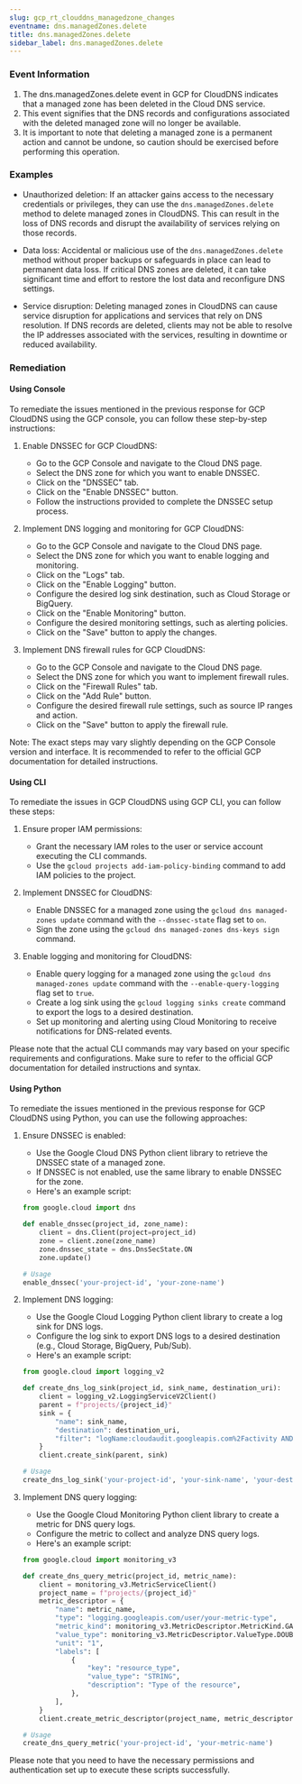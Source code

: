 ```yaml
--- 
slug: gcp_rt_clouddns_managedzone_changes
eventname: dns.managedZones.delete
title: dns.managedZones.delete
sidebar_label: dns.managedZones.delete
---
```

                       
### Event Information

1. The dns.managedZones.delete event in GCP for CloudDNS indicates that a managed zone has been deleted in the Cloud DNS service.
2. This event signifies that the DNS records and configurations associated with the deleted managed zone will no longer be available.
3. It is important to note that deleting a managed zone is a permanent action and cannot be undone, so caution should be exercised before performing this operation.


### Examples

- Unauthorized deletion: If an attacker gains access to the necessary credentials or privileges, they can use the `dns.managedZones.delete` method to delete managed zones in CloudDNS. This can result in the loss of DNS records and disrupt the availability of services relying on those records.

- Data loss: Accidental or malicious use of the `dns.managedZones.delete` method without proper backups or safeguards in place can lead to permanent data loss. If critical DNS zones are deleted, it can take significant time and effort to restore the lost data and reconfigure DNS settings.

- Service disruption: Deleting managed zones in CloudDNS can cause service disruption for applications and services that rely on DNS resolution. If DNS records are deleted, clients may not be able to resolve the IP addresses associated with the services, resulting in downtime or reduced availability.

### Remediation

#### Using Console

To remediate the issues mentioned in the previous response for GCP CloudDNS using the GCP console, you can follow these step-by-step instructions:

1. Enable DNSSEC for GCP CloudDNS:
   - Go to the GCP Console and navigate to the Cloud DNS page.
   - Select the DNS zone for which you want to enable DNSSEC.
   - Click on the "DNSSEC" tab.
   - Click on the "Enable DNSSEC" button.
   - Follow the instructions provided to complete the DNSSEC setup process.

2. Implement DNS logging and monitoring for GCP CloudDNS:
   - Go to the GCP Console and navigate to the Cloud DNS page.
   - Select the DNS zone for which you want to enable logging and monitoring.
   - Click on the "Logs" tab.
   - Click on the "Enable Logging" button.
   - Configure the desired log sink destination, such as Cloud Storage or BigQuery.
   - Click on the "Enable Monitoring" button.
   - Configure the desired monitoring settings, such as alerting policies.
   - Click on the "Save" button to apply the changes.

3. Implement DNS firewall rules for GCP CloudDNS:
   - Go to the GCP Console and navigate to the Cloud DNS page.
   - Select the DNS zone for which you want to implement firewall rules.
   - Click on the "Firewall Rules" tab.
   - Click on the "Add Rule" button.
   - Configure the desired firewall rule settings, such as source IP ranges and action.
   - Click on the "Save" button to apply the firewall rule.

Note: The exact steps may vary slightly depending on the GCP Console version and interface. It is recommended to refer to the official GCP documentation for detailed instructions.

#### Using CLI

To remediate the issues in GCP CloudDNS using GCP CLI, you can follow these steps:

1. Ensure proper IAM permissions:
   - Grant the necessary IAM roles to the user or service account executing the CLI commands.
   - Use the `gcloud projects add-iam-policy-binding` command to add IAM policies to the project.

2. Implement DNSSEC for CloudDNS:
   - Enable DNSSEC for a managed zone using the `gcloud dns managed-zones update` command with the `--dnssec-state` flag set to `on`.
   - Sign the zone using the `gcloud dns managed-zones dns-keys sign` command.

3. Enable logging and monitoring for CloudDNS:
   - Enable query logging for a managed zone using the `gcloud dns managed-zones update` command with the `--enable-query-logging` flag set to `true`.
   - Create a log sink using the `gcloud logging sinks create` command to export the logs to a desired destination.
   - Set up monitoring and alerting using Cloud Monitoring to receive notifications for DNS-related events.

Please note that the actual CLI commands may vary based on your specific requirements and configurations. Make sure to refer to the official GCP documentation for detailed instructions and syntax.

#### Using Python

To remediate the issues mentioned in the previous response for GCP CloudDNS using Python, you can use the following approaches:

1. Ensure DNSSEC is enabled:
   - Use the Google Cloud DNS Python client library to retrieve the DNSSEC state of a managed zone.
   - If DNSSEC is not enabled, use the same library to enable DNSSEC for the zone.
   - Here's an example script:

   ```python
   from google.cloud import dns

   def enable_dnssec(project_id, zone_name):
       client = dns.Client(project=project_id)
       zone = client.zone(zone_name)
       zone.dnssec_state = dns.DnsSecState.ON
       zone.update()

   # Usage
   enable_dnssec('your-project-id', 'your-zone-name')
   ```

2. Implement DNS logging:
   - Use the Google Cloud Logging Python client library to create a log sink for DNS logs.
   - Configure the log sink to export DNS logs to a desired destination (e.g., Cloud Storage, BigQuery, Pub/Sub).
   - Here's an example script:

   ```python
   from google.cloud import logging_v2

   def create_dns_log_sink(project_id, sink_name, destination_uri):
       client = logging_v2.LoggingServiceV2Client()
       parent = f"projects/{project_id}"
       sink = {
           "name": sink_name,
           "destination": destination_uri,
           "filter": "logName:cloudaudit.googleapis.com%2Factivity AND protoPayload.methodName:dns",
       }
       client.create_sink(parent, sink)

   # Usage
   create_dns_log_sink('your-project-id', 'your-sink-name', 'your-destination-uri')
   ```

3. Implement DNS query logging:
   - Use the Google Cloud Monitoring Python client library to create a metric for DNS query logs.
   - Configure the metric to collect and analyze DNS query logs.
   - Here's an example script:

   ```python
   from google.cloud import monitoring_v3

   def create_dns_query_metric(project_id, metric_name):
       client = monitoring_v3.MetricServiceClient()
       project_name = f"projects/{project_id}"
       metric_descriptor = {
           "name": metric_name,
           "type": "logging.googleapis.com/user/your-metric-type",
           "metric_kind": monitoring_v3.MetricDescriptor.MetricKind.GAUGE,
           "value_type": monitoring_v3.MetricDescriptor.ValueType.DOUBLE,
           "unit": "1",
           "labels": [
               {
                   "key": "resource_type",
                   "value_type": "STRING",
                   "description": "Type of the resource",
               },
           ],
       }
       client.create_metric_descriptor(project_name, metric_descriptor)

   # Usage
   create_dns_query_metric('your-project-id', 'your-metric-name')
   ```

Please note that you need to have the necessary permissions and authentication set up to execute these scripts successfully.


 